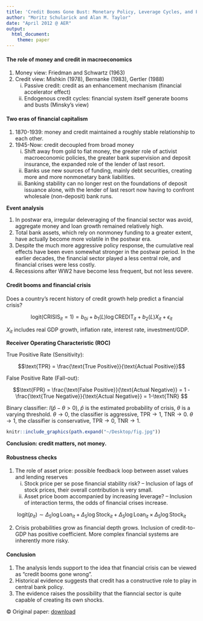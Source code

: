 ```yaml
---
title: 'Credit Booms Gone Bust: Monetary Policy, Leverage Cycles, and Financial Crises'
author: "Moritz Schularick and Alan M. Taylor"
date: "April 2012 @ AER"
output: 
  html_document:
    theme: paper
---
```


#### The role of money and credit in macroeconomics

1. Money view: Friedman and Schwartz (1963)
2. Credit view: Mishkin (1978), Bernanke (1983), Gertler (1988)
    i. Passive credit: credit as an enhancement mechanism (financial accelerator effect)
    ii. Endogenous credit cycles: financial system itself generate booms and busts (Minsky's view)

#### Two eras of financial capitalism

1. 1870-1939: money and credit maintained a roughly stable relationship to each other.
2. 1945-Now: credit decoupled from broad money
    i. Shift away from gold to fiat money, the greater role of activist macroeconomic
       policies, the greater bank supervision and deposit insurance, the expanded
       role of the lender of last resort.
    ii. Banks use new sources of funding, mainly debt securities, creating more 
        and more nonmonetary bank liabilities.
    iii. Banking stability can no longer rest on the foundations of deposit 
         issuance alone, with the lender of last resort now having to confront
         wholesale (non-deposit) bank runs.
         
**Event analysis**

1. In postwar era, irregular deleveraging of the financial sector was avoid,
aggregate money and loan growth remained relatively high.
2. Total bank assets, which rely on nonmoney funding to a greater extent, 
have actually become more volatile in the postwar era.
3. Despite the much more aggressive policy response, the cumulative real effects
have been even somewhat stronger in the postwar period. In the earlier decades,
the financial sector played a less central role, and financial crises were less
costly. 
4. Recessions after WW2 have become less frequent, but not less severe. 

#### Credit booms and financial crisis

Does a country's recent history of credit growth help predict a financial crisis?

$$
\text{logit}(\text{CRISIS}_{it}=1) = 
b_{0i} + b_1(L)\log\text{CREDIT}_{it} + b_2(L) X_{it} + \epsilon_{it}
$$

$X_{it}$ includes real GDP growth, inflation rate, interest rate, investment/GDP.

**Receiver Operating Characteristic (ROC)**

True Positive Rate (Sensitivity): 

$$\text{TPR} = \frac{\text{True Positive}}{\text{Actual Positive}}$$

False Positive Rate (Fall-out):

$$\text{FPR} = \frac{\text{False Positive}}{\text{Actual Negative}}
  = 1 - \frac{\text{True Negative}}{\text{Actual Negative}} = 1-\text{TNR}
$$

Binary classifier: $I(\hat p - \theta > 0)$, $\hat p$ is the estimated probability
of crisis, $\theta$ is a varying threshold. 
$\theta\to 0$, the classifier is aggressive, TPR$\to 1$, TNR$\to 0$.
$\theta\to 1$, the classifier is conservative, TPR$\to 0$, TNR$\to 1$.

```r
knitr::include_graphics(path.expand("~/Desktop/fig.jpg"))
```

**Conclusion: credit matters, not money.** 

#### Robustness checks

1. The role of asset price: possible feedback loop between asset values and lending reserves
    i. Stock price per se pose financial stability risk? -- Inclusion of lags of stock prices,
    their overall contribution is very small.
    ii. Asset price boom accompanied by increasing leverage? -- Inclusion of interaction terms,
    the odds of financial crises increase.
    
$$
\text{logit}(p_{it}) \sim \Delta_5\log\text{Loan}_{it} + \Delta_5\log\text{Stock}_{it}
+ \Delta_5\log\text{Loan}_{it} \times \Delta_5\log\text{Stock}_{it}
$$
    
2. Crisis probabilities grow as financial depth grows. 
Inclusion of credit-to-GDP has positive coefficient.
More complex financial systems are inherently more risky.

#### Conclusion

1. The analysis lends support to the idea that financial crisis can be viewed
as "credit booms gone wrong".
2. Historical evidence suggests that credit has a constructive role to play in
central bank policy.
3. The evidence raises the possibility that the fianncial sector is quite capable
of creating its own shocks.


© Original paper: [download](https://doi.org/10.1257/aer.102.2.1029)